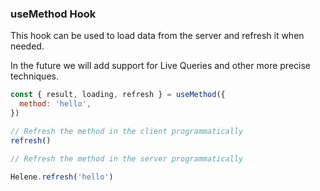 ### useMethod Hook

This hook can be used to load data from the server and refresh it when needed. 

In the future we will add support for Live Queries and other more precise techniques.

```jsx
const { result, loading, refresh } = useMethod({
  method: 'hello',
})

// Refresh the method in the client programmatically
refresh()

// Refresh the method in the server programmatically

Helene.refresh('hello')
```
